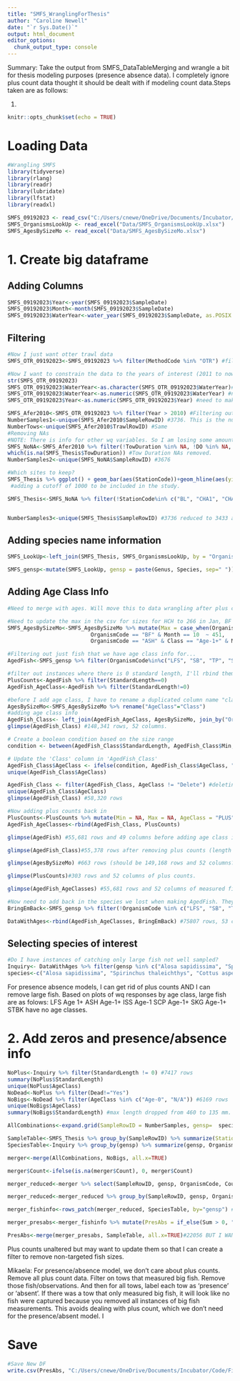 ```yaml
---
title: "SMFS_WranglingForThesis"
author: "Caroline Newell"
date: "`r Sys.Date()`"
output: html_document
editor_options: 
  chunk_output_type: console
---
```

Summary:
Take the output from SMFS_DataTableMerging and wrangle a bit for thesis modeling purposes (presence absence data). I completely ignore plus count data thought it should be dealt with if modeling count data.Steps taken are as follows:

1. 

```r
knitr::opts_chunk$set(echo = TRUE)
```

# Loading Data
```r
#Wrangling SMFS 
library(tidyverse)
library(rlang)
library(readr)
library(lubridate)
library(lfstat)
library(readxl)

SMFS_09192023 <- read_csv("C:/Users/cnewe/OneDrive/Documents/Incubator/Code/FishForesightIncubator/Data/SMFS_09192023.csv")
SMFS_OrganismsLookUp <- read_excel("Data/SMFS_OrganismsLookUp.xlsx")
SMFS_AgesBySizeMo <- read_excel("Data/SMFS_AgesBySizeMo.xlsx")

```

# 1. Create big dataframe

## Adding Columns
```r
SMFS_09192023$Year<-year(SMFS_09192023$SampleDate)
SMFS_09192023$Month<-month(SMFS_09192023$SampleDate)
SMFS_09192023$WaterYear<-water_year(SMFS_09192023$SampleDate, as.POSIX = FALSE, origin="usgs")
```

## Filtering
```r
#Now I just want otter trawl data
SMFS_OTR_09192023<-SMFS_09192023 %>% filter(MethodCode %in% "OTR") #filters otter trawl samples from table

#Now I want to constrain the data to the years of interest (2011 to now)
str(SMFS_OTR_09192023)
SMFS_OTR_09192023$WaterYear<-as.character(SMFS_OTR_09192023$WaterYear)#when converting the factor to a number, need to first make it a character and THEN numeric. Otherwise, the number gets changedfor some reason.
SMFS_OTR_09192023$WaterYear<-as.numeric(SMFS_OTR_09192023$WaterYear) #need to make water year numeric so I can filter out years easily.
SMFS_OTR_09192023$Year<-as.numeric(SMFS_OTR_09192023$Year) #need to make water year numeric so I can filter out years easily.

SMFS_Afer2010<-SMFS_OTR_09192023 %>% filter(Year > 2010) #Filtering out years which overlap with South Bay Otter Trawl Survey for my thesis work.
NumberSamples1<-unique(SMFS_Afer2010$SampleRowID) #3736. This is the number of unique samples.
NumberTows<-unique(SMFS_Afer2010$TrawlRowID) #Same
#Removing NAs
#NOTE: There is info for other wq variables. So I am losing some amount of good info here... 
SMFS_NoNA<-SMFS_Afer2010 %>% filter(!TowDuration %in% NA, !DO %in% NA, !Salinity %in% NA, !Secchi %in% NA, !WaterTemperature %in% NA, !TideCode %in% NA, !StationCode %in% NA) #Remove NA rows for Tow Duration, DO, Salinity, Secchi, and Water Temp (Important WQ). Also removed NA's for other variables of interest for good measure. 
which(is.na(SMFS_Thesis$TowDuration)) #Tow Duration NAs removed.
NumberSamples2<-unique(SMFS_NoNA$SampleRowID) #3676

#Which sites to keep?
SMFS_Thesis %>% ggplot() + geom_bar(aes(StationCode))+geom_hline(aes(yintercept=1000), color="red") +theme(axis.text.x = element_text(angle = 45, vjust = 1, hjust=1))
 #adding a cutoff of 1000 to be included in the study.

SMFS_Thesis<-SMFS_NoNA %>% filter(!StationCode%in% c("BL", "CHA1", "CHA2", "COGR", "CRD1", "CRD2", "CRD3", "CRD3.5", "CRD4", "FH1", "GR3", "GR4", "HL2", "IBI1", "LU1", "PT3", "SD2", "SUVOL", "TRDB2", "MWB1", "MWB2", "MWS1", "MWS2", "MZN3", "SB0_5"))


NumberSamples3<-unique(SMFS_Thesis$SampleRowID) #3736 reduced to 3433 after removing NAs and undersampled locations. This is the number of unique samples. Expect 3433 samples * 6 species to yield 20,598 rows to have fish shown for each sample.

```

## Adding species name information

```r
SMFS_LookUp<-left_join(SMFS_Thesis, SMFS_OrganismsLookUp, by = "OrganismCode")

SMFS_gensp<-mutate(SMFS_LookUp, gensp = paste(Genus, Species, sep=" ")) #75807
```

## Adding Age Class Info
```r
#Need to merge with ages. Will move this to data wrangling after plus counts are dealt with.

#Need to update the max in the csv for sizes for HCH to 266 in Jan, BF to 450 in Oct, and ASH to 460 in Aug
SMFS_AgesBySizeMo<-SMFS_AgesBySizeMo %>% mutate(Max = case_when(OrganismCode == "HCH" & Month == 1 ~ 267,
                          OrganismCode == "BF" & Month == 10  ~ 451,
                          OrganismCode == "ASH" & Class == "Age-1+" & Month == 8  ~ 461, TRUE~Max)) #This code ups the maxes for the 3 fish previously being deleted.

#Filtering out just fish that we have age class info for...
AgedFish<-SMFS_gensp %>% filter(OrganismCode%in%c("LFS", "SB", "TP", "STAG", "SF", "CP", "DS", "ISS", "WCF", "TFS", "ST", "STBK", "SCP", "SKR", "BF", "BLB", "CCF", "CS", "HCH", "MQF", "NAC", "PH", "RWK", "SPM", "WAK", "WC", "WS", "YFG", "ASH", "SG", "SKG", "BC", "GF")) 

#filter out instances where there is 0 standard length, I'll rbind them back later.
PlusCounts<-AgedFish %>% filter(StandardLength==0)
AgedFish_AgeClass<-AgedFish %>% filter(StandardLength!=0)

#before I add age class, I have to rename a duplicated column name "class"
AgesBySizeMo<-SMFS_AgesBySizeMo %>% rename("AgeClass"="Class")
#adding age class info
AgedFish_Class<- left_join(AgedFish_AgeClass, AgesBySizeMo, join_by("OrganismCode", "Month"))#left join because I don't want age classes for fish we did not catch.
glimpse(AgedFish_Class) #148,341 rows, 52 columns.

# Create a boolean condition based on the size range
condition <- between(AgedFish_Class$StandardLength, AgedFish_Class$Min, AgedFish_Class$Max)

# Update the 'Class' column in 'AgedFish_Class'
AgedFish_Class$AgeClass <- ifelse(condition, AgedFish_Class$AgeClass, "Delete") #Keeping age class assignments if condition is met, otherwise assigning "delete" value to the row.
unique(AgedFish_Class$AgeClass)

AgedFish_Class <- filter(AgedFish_Class, AgeClass != "Delete") #deleting the rows that did not match the condition
unique(AgedFish_Class$AgeClass)
glimpse(AgedFish_Class) #58,320 rows

#Now adding plus counts back in
PlusCounts<-PlusCounts %>% mutate(Min = NA, Max = NA, AgeClass = "PLUS")
AgedFish_AgeClasses<-rbind(AgedFish_Class, PlusCounts)

glimpse(AgedFish) #55,681 rows and 49 columns before adding age class information. Number of rows should match AgedFish_AgeClasses output.

glimpse(AgedFish_Class)#55,378 rows after removing plus counts (length of 0).

glimpse(AgesBySizeMo) #663 rows (should be 149,168 rows and 52 columns?) after removing plus counts and joining data with age classes. I get every possible age class here for each fish.

glimpse(PlusCounts)#303 rows and 52 columns of plus counts.

glimpse(AgedFish_AgeClasses) #55,681 rows and 52 columns of measured fish with plus count fish.

#Now need to add back in the species we lost when making AgedFish. They matter too.
BringEmBack<-SMFS_gensp %>% filter(!OrganismCode %in% c("LFS", "SB", "TP", "STAG", "SF", "CP", "DS", "ISS", "WCF", "TFS", "ST", "STBK", "SCP", "SKR", "BF", "BLB", "CCF", "CS", "HCH", "MQF", "NAC", "PH", "RWK", "SPM", "WAK", "WC", "WS", "YFG", "ASH", "SG", "SKG", "BC", "GF")) %>% mutate(Max = NA, Min = NA, AgeClass = NA)

DataWithAges<-rbind(AgedFish_AgeClasses, BringEmBack) #75807 rows, 53 columns. Back to the start! Bon.
```

## Selecting species of interest
```r
#Do I have instances of catching only large fish not well sampled?
Inquiry<- DataWithAges %>% filter(gensp %in% c("Alosa sapidissima", "Spirinchus thaleichthys", "Cottus asper", "Gasterosteus aculeatus", "Menidia beryllina", "Tridentiger barbatus")) #7479
species<-c("Alosa sapidissima", "Spirinchus thaleichthys", "Cottus asper", "Gasterosteus aculeatus", "Menidia beryllina", "Tridentiger barbatus")
```

For presence absence models, I can get rid of plus counts AND I can remove large fish.
Based on plots of wq responses by age class, large fish are as folows:
LFS Age 1+
ASH Age-1+
ISS Age-1
SCP Age-1+
SKG Age-1+
STBK have no age classes.


# 2. Add zeros and presence/absence info
```r
NoPlus<-Inquiry %>% filter(StandardLength != 0) #7417 rows
summary(NoPlus$StandardLength)
unique(NoPlus$AgeClass)
NoDead<-NoPlus %>% filter(Dead!="Yes")
NoBigs<-NoDead %>% filter(AgeClass %in% c("Age-0", "N/A")) #6169 rows
unique(NoBigs$AgeClass)
summary(NoBigs$StandardLength) #max length dropped from 460 to 135 mm. 

AllCombinations<-expand.grid(SampleRowID = NumberSamples, gensp=  species) #grid of combinations of species and sample row IDs

SampleTable<-SMFS_Thesis %>% group_by(SampleRowID) %>% summarize(StationCode = StationCode, SampleDate = SampleDate, SampleTime=SampleTime, WaterTemperature=WaterTemperature, Salinity=Salinity, DO=DO, PctSaturation=PctSaturation, Secchi=Secchi, SpecificConductance=SpecificConductance, TideCode=TideCode, TrawlRowID=TrawlRowID, TowDuration=TowDuration, TrawlComments=TrawlComments, Year=Year, Month=Month, WaterYear=WaterYear) %>% distinct() #Isolating all of the independent variable information for each tow. Will join it back later.
SpeciesTable<-Inquiry %>% group_by(gensp) %>% summarize(gensp, OrganismCode, Native, Resident, Active, CommonName, Phylum, Class, Order, Family, Genus, Species) %>% distinct()

merger<-merge(AllCombinations, NoBigs, all.x=TRUE)

merger$Count<-ifelse(is.na(merger$Count), 0, merger$Count)

merger_reduced<-merger %>% select(SampleRowID, gensp, OrganismCode, Count, Native, Resident, Active, CommonName, Phylum, Class, Order, Family, Genus, Species)

merger_reduced<-merger_reduced %>% group_by(SampleRowID, gensp, OrganismCode, Native, Resident, Active, CommonName, Phylum, Class, Order, Family, Genus, Species) %>% summarize(Sum=sum(Count)) #22056

merger_fishinfo<-rows_patch(merger_reduced, SpeciesTable, by="gensp") #PERFECT!!

merger_presabs<-merger_fishinfo %>% mutate(PresAbs = if_else(Sum > 0, "present", "absent"), Binary=if_else(Sum > 0, 1, 0))

PresAbs<-merge(merger_presabs, SampleTable, all.x=TRUE)#22056 BUT I WANT 3433 samples * 6 species to yield 20,598 

```

Plus counts unaltered but may want to update them so that I can create a filter to remove non-targeted fish sizes.

Mikaela: For presence/absence model, we don't care about plus counts. Remove all plus count data. Filter on tows that measured big fish. Remove those fish/observations. And then for all tows, label each tow as 'presence' or 'absent'. If there was a tow that only measured big fish, it will look like no fish were captured because you removed all instances of big fish measurements. This avoids dealing with plus count, which we don't need for the presence/absent model. I


# Save
```r
#Save New DF
write.csv(PresAbs, "C:/Users/cnewe/OneDrive/Documents/Incubator/Code/FishForesightIncubator/Data/SMFS_PresAbs.csv")

```
